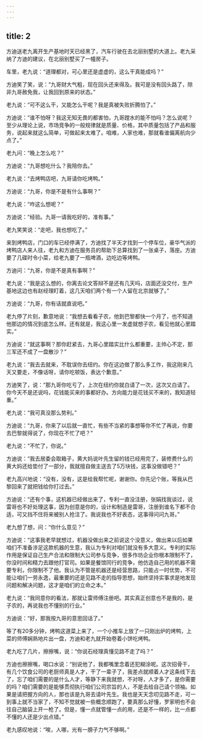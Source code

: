 ```yaml
---
---
---
```

title: 2
---



方迪送老九离开生产基地时天已经黑了，汽车行驶在去北丽别墅的大道上。老九采纳了方迪的建议，在北丽别墅买了一幢房子。

车里，老九说：“道理都对，可心里还是虚虚的，这么干真能成吗？”

方迪笑了笑，说：“九哥财大气粗，现在回头还来得及。我可是没有回头路了，除非九哥赦免我，让我回到原来的状态。”

老九说：“可不这么干，又能怎么干呢？我是真被失败折腾怕了。”

方迪说：“谁不怕呀？我这无知无畏的都害怕，九哥蹚水的能不怕吗？怎么说呢？至少从理论上说，市场竞争的一般规律就是质量、价格，其中质量包括了产品和服务，说起来就这么简单，可做起来太难了。咱难，人家也难，那就看谁偏离航向少点了。”

老九问：“晚上怎么吃？”

方迪说：“九哥想吃什么？我陪你去。”

老九说：“去烤鸭店吧，九哥请你吃烤鸭。”

方迪说：“九哥，你是不是有什么事啊？”

老九说：“咋这么想呢？”

方迪说：“经验。九哥一请我吃好的，准有事。”

老九笑笑说：“走吧，我也想吃了。”

来到烤鸭店，门口的车已经停满了，方迪找了半天才找到一个停车位，豪华气派的烤鸭店人来人往，老九和方迪在服务员的帮助下总算找到了一张桌子，落座。方迪要了几碟时令小菜，给老九要了一瓶啤酒，边吃边等烤鸭。

方迪问：“九哥，你是不是真有事啊？”

老九说：“我是这么想的，你离去论文答辩不是还有几天吗，店面还没交付，生产基地这边也有赵经理盯着，这几天咱们两个有一个人留在北京就够了。”

方迪说：“九哥，你有话就直说吧。”

老九停了片刻，歉意地说：“我想去看看子农，他到巴黎都快一个月了，也不知道他那边的情况到底怎么样。还有就是，我这心里一发虚就想子农，看见他就心里踏实。”

方迪说：“就这事啊？那你赶紧去，九哥心里踏实比什么都重要，主帅心不定，那三军还不成了一盘散沙？”

老九说：“我去去就来，不耽误你去纽约。你在这边做了那么多工作，我这刚来几天又要走，不像话呀，请你吃顿饭，表达个歉意。”

方迪笑了，说：“那九哥你吃亏了，上次在纽约你就白请了一次，这次又白请了。你今天不是还说吗，花钱能买来的事都好办。方向能力是花钱买不来的，我知道轻重。”

老九说：“我可真没那么势利。”

方迪说：“九哥，你来了以后就一直忙，有些不当紧的事想等你不忙了再说，你要去巴黎就得说了，你现在不忙了吧？”

老九说：“不忙了，你说。”

方迪说：“我去居委会取箱子，黄大妈说叶先生留的钱已经用完了，装修费什么的黄大妈还给垫付了一部分，我就擅自做主送去了5万块钱，这事没做错吧？”

老九高兴地说：“没有，没有，这是给我帮忙呢，谢谢你。你先记个账，等我从巴黎回来了就把钱给你打过去。”

方迪说：“还有个事，这机器已经做出来了，专利一直没注册，张娟找我谈过，说雷哥也不好处理这事，因为创意是你的，设计和制造是雷哥，注册到谁名下都不合适，可又挡不住将来被别人抢注了。我说我也不好表态，这事得问问九哥。”

老九想了想，问：“你什么意见？”

方迪说：“这事我老早就想过，机器没做出来之前说这个没意义，做出来以后如果咱们不准备涉足这款机器的生意，我认为专利对咱们就没有多大意义。专利的实际作用是保证自己生产合法和限制大公司参与竞争，很多作坊企业你根本限制不了，你没时间和精力去跟他打官司。如果是餐馆同行的竞争，他仿造自己用的机器不需要专利，你限制不了他。我认为不管是机器还是经营思路，只能占一时优势，不可能让咱们一劳永逸，最重要的还是见路不走的指导思想，始终坚持实事求是地发现问题和解决问题，这才是咱们的立命之本。”

老九说：“我同意你的看法，那就让雷师傅注册吧。其实真正创意也不是我的，是子农的，再说我也不懂别的行业。”

方迪说：“好，那我按九哥的意思回话了。”

等了有20多分钟，烤鸭这道菜上来了，一个小推车上放了一只刚出炉的烤鸭，上菜的师傅娴熟地片出一盘，方迪和老九就开始卷着小饼吃烤鸭。

老九吃了几片，擦擦嘴，说：“你说石经理真懂见路不走了吗？”

方迪也擦擦嘴，喝口水说：“别说他了，我都嘴里念着还犯糊涂呢。这次招骨干，有几个饮食公司的老厨师真是人才，干了一辈子了，我差点就顺着人才这条线下去了，忘了咱们需要的是什么人才，等静下来我就想，不对呀，人才多了，是你需要的吗？咱们需要的是能够贯彻执行咱们公司宗旨的人，不是去给自己请个领袖。如果是请把握方向的人，那也该是九哥去请叶先生。我也是天天念叨见路不走，可一到事上就不当家了，不知不觉就被一些概念顺跑了，要真那么好懂，罗家明也不会往自己脑袋上开一枪了。但是，懂一点就管懂一点的用，还是不一样的，比一点都不懂的人还是少出点错。”

老九感叹地说：“唉，人哪，光有一膀子力气不够啊。”